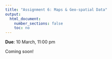 ```yaml
---
title: "Assignment 6: Maps & Geo-spatial Data"
output:
  html_document:
    number_sections: false
    toc: no
---
```


**Due**: 10 March, 11:00 pm

Coming soon!
